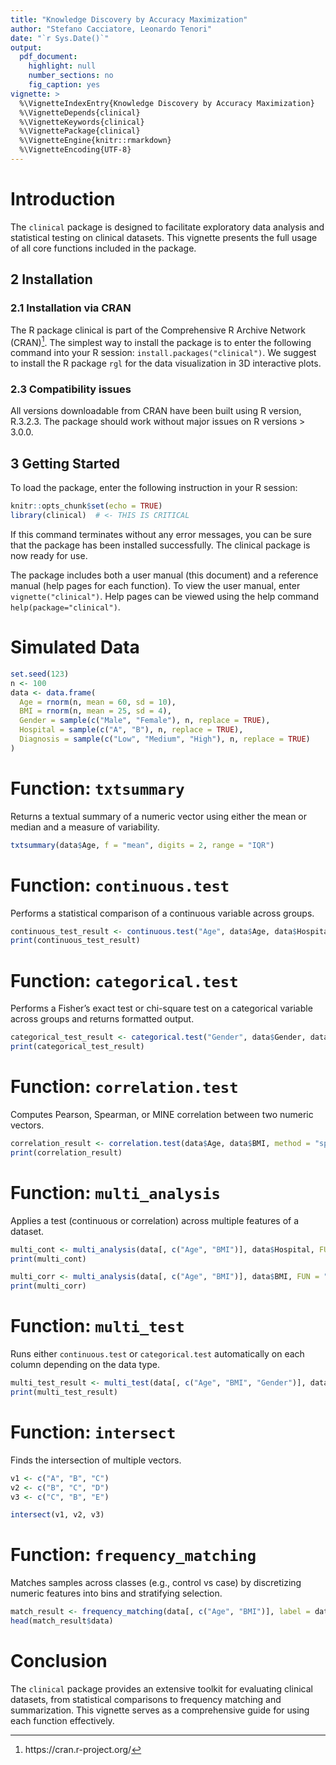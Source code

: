```yaml
---
title: "Knowledge Discovery by Accuracy Maximization"
author: "Stefano Cacciatore, Leonardo Tenori"
date: "`r Sys.Date()`"
output:
  pdf_document:
    highlight: null
    number_sections: no
    fig_caption: yes
vignette: >
  %\VignetteIndexEntry{Knowledge Discovery by Accuracy Maximization}
  %\VignetteDepends{clinical}
  %\VignetteKeywords{clinical}
  %\VignettePackage{clinical}
  %\VignetteEngine{knitr::rmarkdown}
  %\VignetteEncoding{UTF-8}
---
```



# Introduction

The `clinical` package is designed to facilitate exploratory data analysis and statistical testing on clinical datasets. This vignette presents the full usage of all core functions included in the package.

 
## 2	Installation

### 2.1 Installation via CRAN

The R package clinical  is part of the Comprehensive R Archive Network (CRAN)^[https://cran.r-project.org/]. The simplest way to install the package is to enter the following command into your R session: `install.packages("clinical")`. We suggest to install the R package `rgl` for the data visualization in 3D interactive plots.


### 2.3 Compatibility issues

All versions downloadable from CRAN have been built using R version, R.3.2.3. The package should work without major issues on R versions > 3.0.0.

## 3  Getting Started 

To load the package, enter the following instruction in your R session:

```r
knitr::opts_chunk$set(echo = TRUE)
library(clinical)  # <- THIS IS CRITICAL
```


If this command terminates without any error messages, you can be sure that the package has been installed successfully. The clinical package is now ready for use.

The package includes both a user manual (this document) and a reference manual (help pages for each function). To view the user manual, enter `vignette("clinical")`. Help pages can be viewed using the help command `help(package="clinical")`.




# Simulated Data

```r
set.seed(123)
n <- 100
data <- data.frame(
  Age = rnorm(n, mean = 60, sd = 10),
  BMI = rnorm(n, mean = 25, sd = 4),
  Gender = sample(c("Male", "Female"), n, replace = TRUE),
  Hospital = sample(c("A", "B"), n, replace = TRUE),
  Diagnosis = sample(c("Low", "Medium", "High"), n, replace = TRUE)
)
```


# Function: `txtsummary`

Returns a textual summary of a numeric vector using either the mean or median and a measure of variability.

```r
txtsummary(data$Age, f = "mean", digits = 2, range = "IQR")
```

# Function: `continuous.test`

Performs a statistical comparison of a continuous variable across groups.

```r
continuous_test_result <- continuous.test("Age", data$Age, data$Hospital, center = "mean", range = "sd")
print(continuous_test_result)
```

# Function: `categorical.test`

Performs a Fisher's exact test or chi-square test on a categorical variable across groups and returns formatted output.

```r
categorical_test_result <- categorical.test("Gender", data$Gender, data$Hospital)
print(categorical_test_result)
```

# Function: `correlation.test`

Computes Pearson, Spearman, or MINE correlation between two numeric vectors.

```r
correlation_result <- correlation.test(data$Age, data$BMI, method = "spearman", name = "Age vs BMI")
print(correlation_result)
```

# Function: `multi_analysis`

Applies a test (continuous or correlation) across multiple features of a dataset.

```r
multi_cont <- multi_analysis(data[, c("Age", "BMI")], data$Hospital, FUN = "continuous.test")
print(multi_cont)
```

```r
multi_corr <- multi_analysis(data[, c("Age", "BMI")], data$BMI, FUN = "correlation.test")
print(multi_corr)
```

# Function: `multi_test`

Runs either `continuous.test` or `categorical.test` automatically on each column depending on the data type.

```r
multi_test_result <- multi_test(data[, c("Age", "BMI", "Gender")], data$Hospital)
print(multi_test_result)
```

# Function: `intersect`

Finds the intersection of multiple vectors.

```r
v1 <- c("A", "B", "C")
v2 <- c("B", "C", "D")
v3 <- c("C", "B", "E")

intersect(v1, v2, v3)
```

# Function: `frequency_matching`

Matches samples across classes (e.g., control vs case) by discretizing numeric features into bins and stratifying selection.

```r
match_result <- frequency_matching(data[, c("Age", "BMI")], label = data$Hospital)
head(match_result$data)
```

# Conclusion

The `clinical` package provides an extensive toolkit for evaluating clinical datasets, from statistical comparisons to frequency matching and summarization. This vignette serves as a comprehensive guide for using each function effectively.

